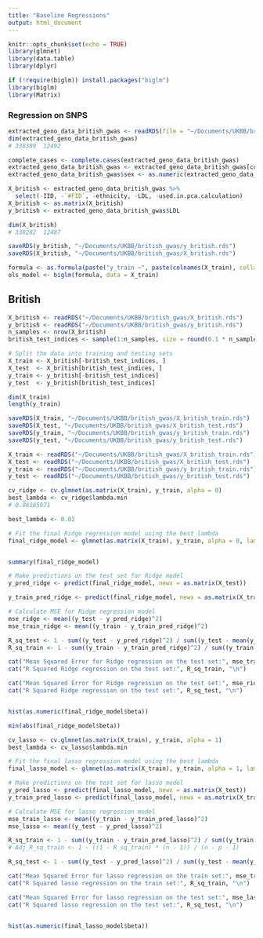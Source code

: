 ```yaml
---
title: "Baseline Regressions"
output: html_document
---
```


```r
knitr::opts_chunk$set(echo = TRUE)
library(glmnet)
library(data.table)
library(dplyr)

if (!require(biglm)) install.packages("biglm")
library(biglm)
library(Matrix)
```

### Regression on SNPS

```r

extracted_geno_data_british_gwas <- readRDS(file = "~/Documents/UKBB/british_gwas/dat_LDL_British_pheotype_genotype_british_gwas_all_snps_p0005.rds")
dim(extracted_geno_data_british_gwas)
# 338389  12492

complete_cases <- complete.cases(extracted_geno_data_british_gwas)
extracted_geno_data_british_gwas <- extracted_geno_data_british_gwas[complete_cases, ]
extracted_geno_data_british_gwas$sex <- as.numeric(extracted_geno_data_british_gwas$sex) - 1

X_british <- extracted_geno_data_british_gwas %>%
  select(-IID, -`#FID`, -ethnicity, -LDL, -used.in.pca.calculation)
X_british <- as.matrix(X_british)
y_british <- extracted_geno_data_british_gwas$LDL

dim(X_british)
# 338282  12487

saveRDS(y_british, "~/Documents/UKBB/british_gwas/y_british.rds")
saveRDS(X_british, "~/Documents/UKBB/british_gwas/X_british.rds")

```

```r
formula <- as.formula(paste("y_train ~", paste(colnames(X_train), collapse = " + ")))
ols_model <- biglm(formula, data = X_train)

```

## British

```r
X_british <- readRDS("~/Documents/UKBB/british_gwas/X_british.rds")
y_british <- readRDS("~/Documents/UKBB/british_gwas/y_british.rds")
n_samples <- nrow(X_british)
british_test_indices <- sample(1:n_samples, size = round(0.1 * n_samples))

# Split the data into training and testing sets
X_train <- X_british[-british_test_indices, ]
X_test  <- X_british[british_test_indices, ]
y_train <- y_british[-british_test_indices]
y_test  <- y_british[british_test_indices]

dim(X_train)
length(y_train)

saveRDS(X_train, "~/Documents/UKBB/british_gwas/X_british_train.rds")
saveRDS(X_test, "~/Documents/UKBB/british_gwas/X_british_test.rds")
saveRDS(y_train, "~/Documents/UKBB/british_gwas/y_british_train.rds")
saveRDS(y_test, "~/Documents/UKBB/british_gwas/y_british_test.rds")


```


```r
X_train <- readRDS("~/Documents/UKBB/british_gwas/X_british_train.rds")
X_test <- readRDS("~/Documents/UKBB/british_gwas/X_british_test.rds")
y_train <- readRDS("~/Documents/UKBB/british_gwas/y_british_train.rds")
y_test <- readRDS("~/Documents/UKBB/british_gwas/y_british_test.rds")

cv_ridge <- cv.glmnet(as.matrix(X_train), y_train, alpha = 0)
best_lambda <- cv_ridge$lambda.min
# 0.08185971

best_lambda <- 0.02

# Fit the final Ridge regression model using the best lambda
final_ridge_model <- glmnet(as.matrix(X_train), y_train, alpha = 0, lambda = best_lambda)


summary(final_ridge_model)

# Make predictions on the test set for Ridge model
y_pred_ridge <- predict(final_ridge_model, newx = as.matrix(X_test))

y_train_pred_ridge <- predict(final_ridge_model, newx = as.matrix(X_train))

# Calculate MSE for Ridge regression model
mse_ridge <- mean((y_test - y_pred_ridge)^2)
mse_train_ridge <- mean((y_train - y_train_pred_ridge)^2)

R_sq_test <- 1 - sum((y_test - y_pred_ridge)^2) / sum((y_test - mean(y_test))^2)
R_sq_train <- 1 - sum((y_train - y_train_pred_ridge)^2) / sum((y_train - mean(y_train))^2)

cat("Mean Squared Error for Ridge regression on the test set:", mse_train_ridge, "\n")
cat("R Squared Ridge regression on the test set:", R_sq_train, "\n")

cat("Mean Squared Error for Ridge regression on the test set:", mse_ridge, "\n")
cat("R Squared Ridge regression on the test set:", R_sq_test, "\n")


hist(as.numeric(final_ridge_model$beta))

min(abs(final_ridge_model$beta))

```


```r
cv_lasso <- cv.glmnet(as.matrix(X_train), y_train, alpha = 1)
best_lambda <- cv_lasso$lambda.min

# Fit the final lasso regression model using the best lambda
final_lasso_model <- glmnet(as.matrix(X_train), y_train, alpha = 1, lambda = best_lambda)

# Make predictions on the test set for lasso model
y_pred_lasso <- predict(final_lasso_model, newx = as.matrix(X_test))
y_train_pred_lasso <- predict(final_lasso_model, newx = as.matrix(X_train))

# Calculate MSE for lasso regression model
mse_train_lasso <- mean((y_train - y_train_pred_lasso)^2)
mse_lasso <- mean((y_test - y_pred_lasso)^2)

R_sq_train <- 1 - sum((y_train - y_train_pred_lasso)^2) / sum((y_train - mean(y_train))^2)
# Adj_R_sq_train <- 1 - ((1 - R_sq_train) * (n - 1)) / (n - p - 1)

R_sq_test <- 1 - sum((y_test - y_pred_lasso)^2) / sum((y_test - mean(y_test))^2)

cat("Mean Squared Error for lasso regression on the train set:", mse_train_lasso, "\n")
cat("R Squared lasso regression on the train set:", R_sq_train, "\n")

cat("Mean Squared Error for lasso regression on the test set:", mse_lasso, "\n")
cat("R Squared lasso regression on the test set:", R_sq_test, "\n")


hist(as.numeric(final_lasso_model$beta))


```


